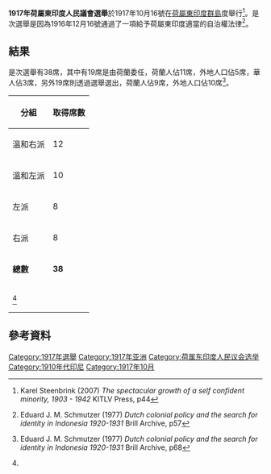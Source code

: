 {{選舉基礎資訊
|選舉名稱       = 1917年荷屬東印度人民議會選舉
|外文名稱       =
|外文語言       =
|選舉地方       = 
荷屬東印度|地方政權       = 荷屬東印度
|選舉日期       = 1917年[[10月16號|10月16號]]
|上屆選舉名稱 =
|上屆選舉年份 =
|下屆選舉名稱 = 1921年荷屬東印度人民議會選舉
|下屆選舉年份 = 1921
|選舉類型        = 人民議會
|議席數目        = 38
|選舉席次        = 19
|選民人數        =     
|總投票數        =
|總投票百分比  =
|上屆總投票百分比 =
|有效選票        =
|空白選票        =
|無效選票        =
|代表圖片尺寸 = 65

|代表圖片1       =
|代表顏色1       =
|候選人1          =
|副候選人1        =
|政治聯繫1       =
|代表選區1       =
|投票數1          =
|上屆投票數1    =
|投票百分比1    =

|代表圖片2       =
|代表顏色2       =
|候選人2          =
|副候選人2        =
|政治聯繫2       =
|代表選區2       =
|投票數2          =
|上屆投票數2    =
|投票百分比2    =

|地圖名稱 =
|地圖檔案 =
|地圖大小 =
|圖例顏色1 =
|圖例代表1 =
|圖例席數1 =
|圖例顏色2 =
|圖例代表2 =
|圖例席數2 =

|官職徽章 =
|官職名稱 =
|現任者名稱  =
|現任者政治聯繫 =
|繼任者名稱       =
|繼任者政治聯繫 =
|選管會網站       =
}}
'''1917年荷屬東印度人民議會選舉'''於1917年10月16號在[[荷屬東印度群島|荷屬東印度群島]]度舉行<ref>{{英文}}Karel Steenbrink (2007) ''The spectacular growth of a self confident minority, 1903 - 1942'' KITLV Press, p44</ref>。是次選舉是因為1916年12月16號通過了一項給予荷屬東印度適當的自治權法律<ref name=EJMS>{{英文}}Eduard J. M. Schmutzer (1977) ''Dutch colonial policy and the search for identity in Indonesia 1920-1931'' Brill Archive, p57</ref>。

==結果==
是次選舉有38席，其中有19席是由荷蘭委任，荷蘭人佔11席，外地人口佔5席，華人佔3席，另外19席則透過選舉選出，荷蘭人佔9席，外地人口佔10席<ref name=S2>{{英文}}Eduard J. M. Schmutzer (1977) ''Dutch colonial policy and the search for identity in Indonesia 1920-1931'' Brill Archive, p68</ref>。

{| class=wikitable style=text-align:right
!分組
!取得席數
|-
|align=left|溫和右派||12
|-
|align=left|溫和左派||10
|-
|align=left|左派||8
|-
|align=left|右派||8
|-
|align=left|'''總數'''||'''38'''
|-
|align=left colspan=2|<ref name=S2/>
|}

==參考資料==
{{Reflist|2}}

{{印尼選舉}}
[[Category:1917年選舉|Category:1917年選舉]]
[[Category:1917年亚洲|Category:1917年亚洲]]
[[Category:荷属东印度人民议会选举|Category:荷属东印度人民议会选举]]
[[Category:1910年代印尼|Category:1910年代印尼]]
[[Category:1917年10月|Category:1917年10月]]